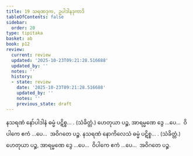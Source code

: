 ```yaml
---
title: 19 သရဏဒုက, ဥပါဒါနဒုကာဒိ
tableOfContents: false
sidebar:
  order: 20
type: tipitaka
basket: ab
book: p12
review:
  current: review
  updated: '2025-10-23T09:21:28.516688'
  updated_by: ''
  notes: ''
  history:
  - state: review
    date: '2025-10-23T09:21:28.516688'
    updated_by: ''
    notes: ''
    previous_state: draft
---
```



<ReviewStatus review={frontmatter.review} showDetails={true} />

<HypothesisAnnotation frontmatter={frontmatter} />

<DynamicBreadcrumb />

<Division number="52" book="p12" e="ch" v="40" p="171">

<Paragraph number="185" book="p12">
နသရဏံ နော်ပါဒါနံ ဓမ္မံ ပဋိစ္စ… . (သံခိတ္တံ.)
</Paragraph>

<Paragraph number="186" book="p12">
ဟေတုယာ ပဉ္စ, အာရမ္မဏေ ဒွေ …ပေ…  ဝိပါကေ ဧကံ …ပေ…  အဝိဂတေ ပဉ္စ.
</Paragraph>

</Division>
<Division number="53" book="p12" e="ch" v="40" p="171">

<Paragraph number="187" book="p12">
နသရဏံ နောကိလေသံ ဓမ္မံ ပဋိစ္စ… . (သံခိတ္တံ.)
</Paragraph>

<Paragraph number="188" book="p12">
ဟေတုယာ ပဉ္စ, အာရမ္မဏေ ဒွေ …ပေ…  ဝိပါကေ ဧကံ …ပေ…  အဝိဂတေ ပဉ္စ.
</Paragraph>
</Division>